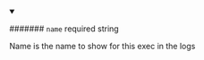 
<details className="config-field" data-expandable="false" open>
<summary>

####### `name` <span class="config-field-required" data-required="false">required</span> <span class="config-field-type">string</span> <span class="config-field-default"></span>

Name is the name to show for this exec in the logs

</summary>



</details>
